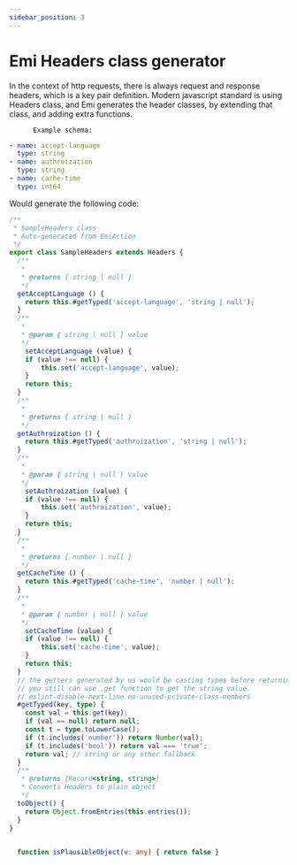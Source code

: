 ```yaml
---
sidebar_position: 3
---
```


# Emi Headers class generator

In the context of http requests, there is always request and response headers, which is a key pair
definition. Modern javascript standard is using Headers class, and Emi generates the header classes,
by extending that class, and adding extra functions.

    

          Example schema:
```yaml
- name: accept-language
  type: string
- name: authroization
  type: string
- name: cache-time
  type: int64

```

Would generate the following code:

```ts
/**
 * SampleHeaders class
 * Auto-generated from EmiAction
 */
export class SampleHeaders extends Headers {
  /**
   * 
   * @returns { string | null }
   */
  getAcceptLanguage () {
    return this.#getTyped('accept-language', 'string | null');
  }
  /**
   * 
   * @param { string | null } value
   */
	setAcceptLanguage (value) {
	if (value !== null) {
		this.set('accept-language', value);
	}
    return this;
  }
  /**
   * 
   * @returns { string | null }
   */
  getAuthroization () {
    return this.#getTyped('authroization', 'string | null');
  }
  /**
   * 
   * @param { string | null } value
   */
	setAuthroization (value) {
	if (value !== null) {
		this.set('authroization', value);
	}
    return this;
  }
  /**
   * 
   * @returns { number | null }
   */
  getCacheTime () {
    return this.#getTyped('cache-time', 'number | null');
  }
  /**
   * 
   * @param { number | null } value
   */
	setCacheTime (value) {
	if (value !== null) {
		this.set('cache-time', value);
	}
    return this;
  }
  // the getters generated by us would be casting types before returning.
  // you still can use .get function to get the string value.
  // eslint-disable-next-line no-unused-private-class-members
  #getTyped(key, type) {
    const val = this.get(key);
    if (val == null) return null;
    const t = type.toLowerCase();
    if (t.includes('number')) return Number(val);
    if (t.includes('bool')) return val === 'true';
    return val; // string or any other fallback
  }
  /**
   * @returns {Record<string, string>}
   * Converts Headers to plain object
   */
  toObject() {
    return Object.fromEntries(this.entries());
  }
}

  
  function isPlausibleObject(v: any) { return false }
  
```